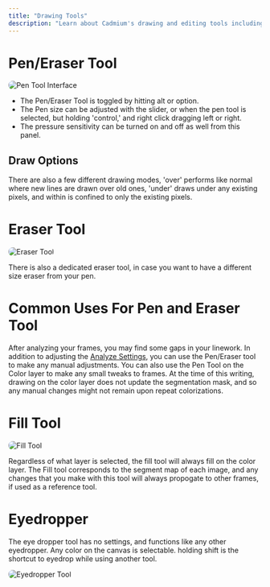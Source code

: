 ```yaml
---
title: "Drawing Tools"
description: "Learn about Cadmium's drawing and editing tools including pen, eraser, fill, and eyedropper"
---
```


# Pen/Eraser Tool

<img src="/images/drawing-tools/pen-tool.png" alt="Pen Tool Interface" style="border-radius: 8px;" />

- The Pen/Eraser Tool is toggled by hitting alt or option.
- The Pen size can be adjusted with the slider, or when the pen tool is selected, but holding 'control,' and right click dragging left or right.
- The pressure sensitivity can be turned on and off as well from this panel.

## Draw Options

There are also a few different drawing modes, 'over' performs like normal where new lines are drawn over old ones, 'under' draws under any existing pixels, and within is confined to only the existing pixels.

# Eraser Tool

<img src="/images/drawing-tools/eraser-tool.png" alt="Eraser Tool" style="border-radius: 8px;" />

There is also a dedicated eraser tool, in case you want to have a different size eraser from your pen.

# Common Uses For Pen and Eraser Tool

After analyzing your frames, you may find some gaps in your linework. In addition to adjusting the [Analyze Settings](/analyzing-frames), you can use the Pen/Eraser tool to make any manual adjustments.  You can also use the Pen Tool on the Color layer to make any small tweaks to frames. At the time of this writing, drawing on the color layer does not update the segmentation mask, and so any manual changes might not remain upon repeat colorizations. 

# Fill Tool

<img src="/images/drawing-tools/fill-tool.png" alt="Fill Tool" style="border-radius: 8px;" />

Regardless of what layer is selected, the fill tool will always fill on the color layer. The Fill tool corresponds to the segment map of each image, and any changes that you make with this tool will always propogate to other frames, if used as a reference tool.

# Eyedropper

The eye dropper tool has no settings, and functions like any other eyedropper. Any color on the canvas is selectable. holding shift is the shortcut to eyedrop while using another tool. 

<img src="/images/drawing-tools/eyedropper.png" alt="Eyedropper Tool" style="border-radius: 8px;" />
